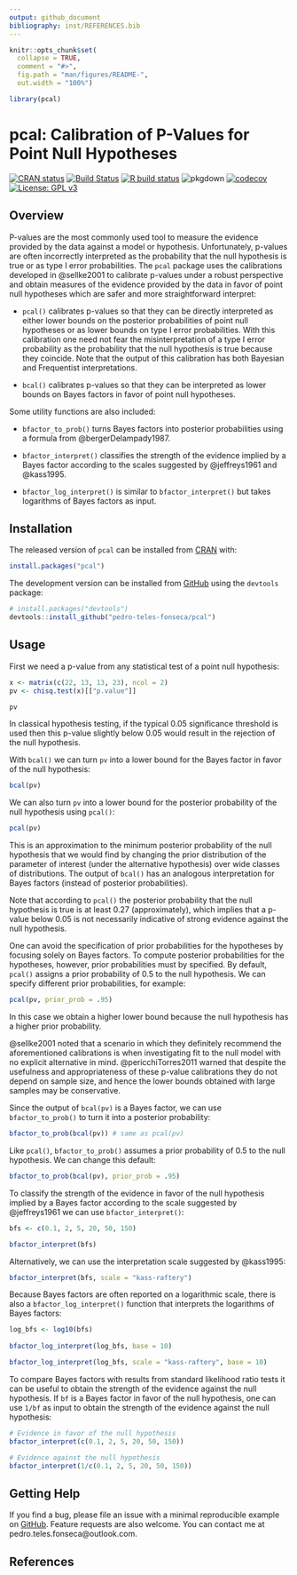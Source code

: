 ```yaml
---
output: github_document
bibliography: inst/REFERENCES.bib
---
```


<!-- README.md is generated from README.Rmd. Please edit that file -->

```r
knitr::opts_chunk$set(
  collapse = TRUE,
  comment = "#>",
  fig.path = "man/figures/README-",
  out.width = "100%")

library(pcal)
```

# pcal: Calibration of P-Values for Point Null Hypotheses

<!-- badges: start -->
[![CRAN status](https://www.r-pkg.org/badges/version/pcal)](https://CRAN.R-project.org/package=pcal)
[![Build Status](https://travis-ci.org/pedro-teles-fonseca/pcal.svg?branch=master)](https://travis-ci.org/pedro-teles-fonseca/pcal) [![R build status](https://github.com/pedro-teles-fonseca/pcal/workflows/R-CMD-check/badge.svg)](https://github.com/pedro-teles-fonseca/pcal/actions)
![pkgdown](https://github.com/pedro-teles-fonseca/pcal/workflows/pkgdown/badge.svg)
[![codecov](https://codecov.io/gh/pedro-teles-fonseca/pcal/branch/master/graph/badge.svg)](https://codecov.io/gh/pedro-teles-fonseca/pcal)
[![License: GPL v3](https://img.shields.io/badge/License-GPLv3-blue.svg)](https://www.gnu.org/licenses/gpl-3.0)
<!-- badges: end -->

## Overview

P-values are the most commonly used tool to measure the evidence provided by the data against a model or hypothesis. Unfortunately, p-values are often incorrectly interpreted as the probability that the null hypothesis is true or as type I error probabilities. The `pcal` package uses the calibrations developed in @sellke2001 to calibrate p-values under a robust perspective and obtain measures of the evidence provided by the data in favor of point null hypotheses which are safer and more straightforward interpret: 

* `pcal()` calibrates p-values so that they can be directly interpreted as either lower bounds on the posterior probabilities of point null hypotheses or as lower bounds on type I error probabilities. With this calibration one need not fear the misinterpretation of a type I error probability as the probability that the null hypothesis is true because they coincide. Note that the output of this calibration has both Bayesian and Frequentist interpretations.
   
* `bcal()` calibrates p-values so that they can be interpreted as lower bounds on Bayes factors in favor of point null hypotheses.

Some utility functions are also included:

* `bfactor_to_prob()` turns Bayes factors into posterior probabilities using a formula from @bergerDelampady1987.
  
* `bfactor_interpret()` classifies the strength of the evidence implied by a Bayes factor according to the scales suggested by @jeffreys1961 and @kass1995.
  
* `bfactor_log_interpret()` is similar to `bfactor_interpret()` but takes logarithms of Bayes factors as input.

## Installation

The released version of `pcal` can be installed from [CRAN](https://CRAN.R-project.org) with:

```r
install.packages("pcal")
```

The development version can be installed from [GitHub](https://github.com/) using the
`devtools` package:

```r
# install.packages("devtools")
devtools::install_github("pedro-teles-fonseca/pcal")
```

## Usage 

First we need a p-value from any statistical test of a point null hypothesis:

```r
x <- matrix(c(22, 13, 13, 23), ncol = 2)
pv <- chisq.test(x)[["p.value"]]

pv
```

In classical hypothesis testing, if the typical 0.05 significance threshold is used then this p-value slightly below 0.05 would result in the rejection of the null hypothesis.

With `bcal()` we can turn `pv` into a lower bound for the Bayes factor in favor of the null hypothesis:

```r
bcal(pv)
```

We can also turn `pv` into a lower bound for the posterior probability of the null hypothesis using `pcal()`:

```r
pcal(pv)
```

This is an approximation to the minimum posterior probability of the null hypothesis that we would find by changing the prior distribution of the parameter of interest (under the alternative hypothesis) over wide classes of distributions. The output of `bcal()` has an analogous interpretation for Bayes factors (instead of posterior probabilities).

Note that according to `pcal()` the posterior probability that the null hypothesis is true is at least 0.27 (approximately), which implies that a p-value below 0.05 is not necessarily indicative of strong evidence against the null hypothesis.  

One can avoid the specification of prior probabilities for the hypotheses by focusing solely on Bayes factors. To compute posterior probabilities for the hypotheses, however, prior probabilities must by specified. By default, `pcal()` assigns a prior probability of 0.5 to the null hypothesis. We can specify different prior probabilities, for example:

```r
pcal(pv, prior_prob = .95)
```

In this case we obtain a higher lower bound because the null hypothesis has a higher prior probability.

@sellke2001 noted that a scenario in which they definitely recommend the aforementioned calibrations is when investigating fit to the null model with no explicit alternative in mind. @pericchiTorres2011 warned that despite the usefulness and appropriateness of these p-value calibrations they do not depend on sample size, and hence the lower bounds obtained with large samples may be conservative.

Since the output of `bcal(pv)` is a Bayes factor, we can use `bfactor_to_prob()` to turn it into a posterior probability:

```r
bfactor_to_prob(bcal(pv)) # same as pcal(pv)

```

Like `pcal()`, `bfactor_to_prob()` assumes a prior probability of 0.5 to the null hypothesis. We can change this default:

```r
bfactor_to_prob(bcal(pv), prior_prob = .95)
```

To classify the strength of the evidence in favor of the null hypothesis implied by a Bayes factor according to the scale suggested by @jeffreys1961 we can use `bfactor_interpret()`:

```r
bfs <- c(0.1, 2, 5, 20, 50, 150)

bfactor_interpret(bfs)
```

Alternatively, we can use the interpretation scale suggested by @kass1995:

```r
bfactor_interpret(bfs, scale = "kass-raftery")
```

Because Bayes factors are often reported on a logarithmic scale, there is also a `bfactor_log_interpret()` function that interprets the logarithms of Bayes factors:

```r
log_bfs <- log10(bfs)
 
bfactor_log_interpret(log_bfs, base = 10)

bfactor_log_interpret(log_bfs, scale = "kass-raftery", base = 10)
```

To compare Bayes factors with results from standard likelihood ratio tests it can be useful to obtain the strength of the evidence against the null hypothesis. If `bf` is a Bayes factor in favor  of the null hypothesis, one can use `1/bf` as input to obtain the strength of the evidence against the null hypothesis:
 
```r
# Evidence in favor of the null hypothesis
bfactor_interpret(c(0.1, 2, 5, 20, 50, 150))

# Evidence against the null hypothesis
bfactor_interpret(1/c(0.1, 2, 5, 20, 50, 150))
```

## Getting Help

If you find a bug, please file an issue with a minimal reproducible example on
[GitHub](https://github.com/pedro-teles-fonseca/pcal/issues). Feature requests are also welcome. You can contact me at pedro.teles.fonseca@outlook.com.

## References 




